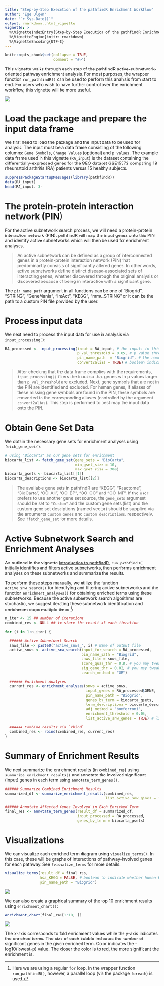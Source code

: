 ```yaml
---
title: "Step-by-Step Execution of the pathfindR Enrichment Workflow"
author: "Ege Ulgen"
date: "`r Sys.Date()`"
output: rmarkdown::html_vignette
vignette: >
  %\VignetteIndexEntry{Step-by-Step Execution of the pathfindR Enrichment Workflow}
  %\VignetteEngine{knitr::rmarkdown}
  %\VignetteEncoding{UTF-8}
---
```


```r
knitr::opts_chunk$set(collapse = TRUE,
                      comment = "#>")
```

This vignette walks through each step of the pathfindR active-subnetwork-oriented pathway enrichment analysis. For most purposes, the wrapper function `run_pathfindR()` can be used to perform this analysis from start to end. For users who wish to have further control over the enrichment workflow, this vignette will be more useful.


<img src="./pathfindr.png" style="max-width:100%;" />

# Load the package and prepare the input data frame

We first need to load the package and the input data to be used for analysis. The input must be a data frame consisting of the following columns: `Gene Symbols`, `Change Values` (optional) and `p values`. The example data frame used in this vignette (`RA_input`) is the dataset containing the differentially-expressed genes for the GEO dataset GSE15573 comparing 18 rheumatoid arthritis (RA) patients versus 15 healthy subjects.

```r
suppressPackageStartupMessages(library(pathfindR))
data(RA_input)
head(RA_input, 3)
```

# The protein-protein interaction network (PIN)

For the active subnetwork search process, we will need a protein-protein interaction network (PIN). pathfindR will map the input genes onto this PIN and identify active subnetworks which will then be used for enrichment analyses.

> An active subnetwork can be defined as a group of interconnected genes in a protein-protein interaction network (PIN) that predominantly consists of significantly altered genes. In other words, active subnetworks define distinct disease-associated sets of interacting genes, whether discovered through the original analysis or discovered because of being in interaction with a significant gene.

The `pin_name_path` argument in all functions can be one of "Biogrid", "STRING", "GeneMania", "IntAct", "KEGG", "mmu_STRING" or it can be the path to a custom PIN file provided by the user.

# Process input data

We next need to process the input data for use in analysis via `input_processing()`:

```r
RA_processed <- input_processing(input = RA_input, # the input: in this case, differential expression results
                                 p_val_threshold = 0.05, # p value threshold to filter significant genes
                                 pin_name_path  = "Biogrid", # the name of the PIN to use for active subnetwork search
                                 convert2alias = TRUE) # boolean indicating whether or not to convert missing symbols to alias symbols in the PIN
```

> After checking that the data frame complies with the requirements, `input_processing()` filters the input so that genes with p values larger than `p_val_threshold` are excluded. Next, gene symbols that are not in the PIN are identified and excluded. For human genes, if aliases of these missing gene symbols are found in the PIN, these symbols are converted to the corresponding aliases (controlled by the argument `convert2alias`). This step is performed to best map the input data onto the PIN.

# Obtain Gene Set Data

We obtain the necessary gene sets for enrichment analyses using `fetch_gene_set()`:

``` r
# using "BioCarta" as our gene sets for enrichment
biocarta_list <- fetch_gene_set(gene_sets = "BioCarta",
                                min_gset_size = 10,
                                max_gset_size = 300)
biocarta_gsets <- biocarta_list[[1]]
biocarta_descriptions <- biocarta_list[[2]]
```

> The available gene sets in pathfindR are "KEGG", "Reactome", "BioCarta", "GO-All", "GO-BP", "GO-CC" and "GO-MF". If the user prefers to use another gene set source, the `gene_sets` argument should be set to `"Custom"` and the custom gene sets (list) and the custom gene set desciptions (named vector) should be supplied via the arguments `custom_genes` and `custom_descriptions`, respectively. See `?fetch_gene_set` for more details.


# Active Subnetwork Search and Enrichment Analyses

As outlined in the vignette [Introduction to pathfindR](intro_vignette.html), `run_pathfindR()` initially identifies and filters active subnetworks, then performs enrichment analyses on these subnetworks and summarize the results.

To perform these steps manually, we utilize the function `active_snw_search()` for identifying and filtering active subnetworks and the function `enrichment_analyses()` for obtaining enriched terms using these subnetworks. Because the active subnetwork search algorithms are stochastic, we suggest iterating these subnetwork identification and enrichment steps multiple times [^1]:

[^1]: Here we are using a regular `for` loop. In the wrapper function `run_pathfindR()`, however, a parallel loop (via the package `foreach`) is used.

```r
n_iter <- 15 ## number of iterations
combined_res <- NULL ## to store the result of each iteration

for (i in 1:n_iter) {
  
  ###### Active Subnetwork Search
  snws_file <- paste0("active_snws_", i) # Name of output file
  active_snws <- active_snw_search(input_for_search = RA_processed, 
                                   pin_name_path = "Biogrid", 
                                   snws_file = snws_file,
                                   score_quan_thr = 0.8, # you may tweak these arguments for optimal filtering of subnetworks
                                   sig_gene_thr = 0.02, # you may tweak these arguments for optimal filtering of subnetworks
                                   search_method = "GR")
  
  ###### Enrichment Analyses
  current_res <- enrichment_analyses(snws = active_snws,
                                     input_genes = RA_processed$GENE,
                                     pin_name_path = "Biogrid", 
                                     genes_by_term = biocarta_gsets,
                                     term_descriptions = biocarta_descriptions,
                                     adj_method = "bonferroni",
                                     enrichment_threshold = 0.05,
                                     list_active_snw_genes = TRUE) # listing the non-input active snw genes in output
  
  ###### Combine results via `rbind`
  combined_res <- rbind(combined_res, current_res)
}
```

# Summary of Enrichment Results

We next summarize the enrichment results (in `combined_res`) using `summarize_enrichment_results()` and annotate the involved significant (input) genes in each term using `annotate_term_genes()`.

```r
###### Summarize Combined Enrichment Results
summarized_df <- summarize_enrichment_results(combined_res, 
                                              list_active_snw_genes = TRUE)

###### Annotate Affected Genes Involved in Each Enriched Term
final_res <- annotate_term_genes(result_df = summarized_df, 
                                 input_processed = RA_processed, 
                                 genes_by_term = biocarta_gsets)
```

# Visualizations

We can visualize each enriched term diagram using `visualize_terms()`. In this case, these will be graphs of interactions of pathway-involved genes for each pathway. See `?visualize_terms` for more details.

```r
visualize_terms(result_df = final_res, 
                hsa_KEGG = FALSE, # boolean to indicate whether human KEGG gene sets were used for enrichment analysis or not
                pin_name_path = "Biogrid")
```

<img src="./example_interaction_vis.png" style="max-width:100%;" />

We can also create a graphical summary of the top 10 enrichment results using `enrichment_chart()`:

```r
enrichment_chart(final_res[1:10, ])
```

<img src="./man_enrichment_chart.png" style="max-width:100%;" />

The x-axis corresponds to fold enrichment values while the y-axis indicates the enriched terms. The size of each bubble indicates the number of significant genes in the given enriched term. Color indicates the -log10(lowest-p) value. The closer the color is to red, the more significant the enrichment is.
